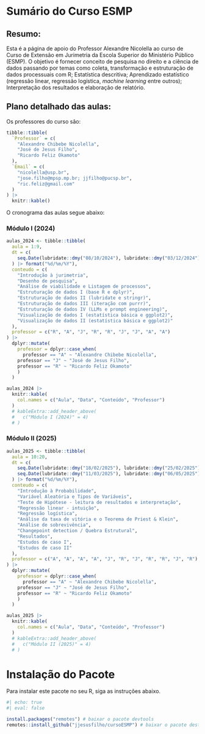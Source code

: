 # Sumário do Curso ESMP

## **Resumo**:

Esta é a página de apoio do Professor Alexandre Nicolella ao curso de Curso de Extensão em Jurimetria da Escola Superior do Ministério Público (ESMP). O objetivo é fornecer conceito de pesquisa no direito e a ciência de dados passando por temas como coleta, transformação e estruturação de dados processuais com R; Estatística descritiva; Aprendizado estatístico (regressão linear, regressão logística, *machine learning* entre outros); Interpretação dos resultados e elaboração de relatório.

## **Plano detalhado das aulas:**


Os professores do curso são:

```{r echo=FALSE}
tibble::tibble(
  `Professor` = c(
    "Alexandre Chibebe Nicolella",
    "José de Jesus Filho",
    "Ricardo Feliz Okamoto"
  ),
  `Email` = c(
    "nicolella@usp.br",
    "jose.filho@mpsp.mp.br; jjfilho@pucsp.br",
    "ric.feliz@gmail.com"
  )
) |>
  knitr::kable()
```

O cronograma das aulas segue abaixo: 

### Módulo I (2024)
```{r echo=FALSE}
aulas_2024 <- tibble::tibble(
  aula = 1:9,
  dt = c(
    seq.Date(lubridate::dmy("08/10/2024"), lubridate::dmy("03/12/2024"), by = "week")
  ) |> format("%d/%m/%Y"),
  conteudo = c(
    "Introdução à jurimetria",
    "Desenho de pesquisa",
    "Análise de viabilidade e Listagem de processos",
    "Estruturação de dados I (base R e dplyr)",
    "Estruturação de dados II (lubridate e stringr)",
    "Estruturação de dados III (iteração com purrr)",
    "Estruturação de dados IV (LLMs e prompt engineering)",
    "Visualização de dados I (estatística básica e ggplot2)",
    "Visualização de dados II (estatística básica e ggplot2)"
  ),
  professor = c("R", "A", "J", "R", "R", "J", "J", "A", "A") 
) |> 
  dplyr::mutate(
    professor = dplyr::case_when(
      professor == "A" ~ "Alexandre Chibebe Nicolella",
    professor == "J" ~ "José de Jesus Filho",
    professor == "R" ~ "Ricardo Feliz Okamoto"
    )
  ) 

aulas_2024 |>
  knitr::kable(
    col.names = c("Aula", "Data", "Conteúdo", "Professor")
  )
  # kableExtra::add_header_above(
  #   c("Módulo I (2024)" = 4)
  # )
```

### Módulo II (2025)
```{r echo=FALSE}
aulas_2025 <- tibble::tibble(
  aula = 10:20,
  dt = c(
    seq.Date(lubridate::dmy("18/02/2025"), lubridate::dmy("25/02/2025"), by = "week"),
    seq.Date(lubridate::dmy("11/03/2025"), lubridate::dmy("06/05/2025"), by = "week")
  ) |> format("%d/%m/%Y"),
  conteudo = c(
    "Introdução à Probabilidade",
    "Variável Aleatória e Tipos de Variáveis",
    "Teste de Hipótese - leitura de resultados e interpretação",
    "Regressão linear - intuição",
    "Regressão logística",
    "Análise da taxa de vitória e o Teorema de Priest & Klein",
    "Análise de sobrevivência",
    "Changepoint detection / Quebra Estrutural",
    "Resultados",
    "Estudos de caso I",
    "Estudos de caso II"
  ),
  professor = c("A", "A", "A", "A", "J", "R", "J", "R", "R", "J", "R") 
) |> 
  dplyr::mutate(
    professor = dplyr::case_when(
      professor == "A" ~ "Alexandre Chibebe Nicolella",
    professor == "J" ~ "José de Jesus Filho",
    professor == "R" ~ "Ricardo Feliz Okamoto"
    )
  )

aulas_2025 |>
  knitr::kable(
    col.names = c("Aula", "Data", "Conteúdo", "Professor")
  )
  # kableExtra::add_header_above(
  #   c("Módulo II (2025)" = 4)
  # )
```




# Instalação do Pacote

Para instalar este pacote no seu R, siga as instruções abaixo. 

```{r}
#| echo: true
#| eval: false

install.packages("remotes") # baixar o pacote devtools
remotes::install_github("jjesusfilho/cursoESMP") # baixar o pacote deste curso
```

